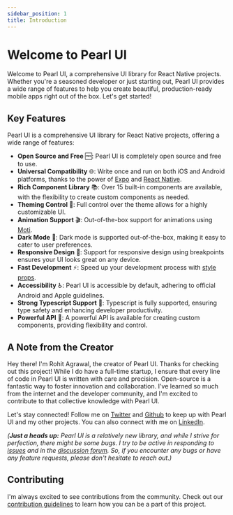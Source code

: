 ```yaml
---
sidebar_position: 1
title: Introduction
---
```


# Welcome to Pearl UI

Welcome to Pearl UI, a comprehensive UI library for React Native projects. Whether you're a seasoned developer or just starting out, Pearl UI provides a wide range of features to help you create beautiful, production-ready mobile apps right out of the box. Let's get started!

## Key Features

Pearl UI is a comprehensive UI library for React Native projects, offering a wide range of features:

- **Open Source and Free** 🆓: Pearl UI is completely open source and free to use.
- **Universal Compatibility** 🌐: Write once and run on both iOS and Android platforms, thanks to the power of [Expo](https://docs.expo.dev/) and [React Native](https://reactnative.dev/).
- **Rich Component Library** 📚: Over 15 built-in components are available, with the flexibility to create custom components as needed.
- **Theming Control** 🎨: Full control over the theme allows for a highly customizable UI.
- **Animation Support** 🎬: Out-of-the-box support for animations using [Moti](https://moti.fyi/).
- **Dark Mode** 🌙: Dark mode is supported out-of-the-box, making it easy to cater to user preferences.
- **Responsive Design** 📱: Support for responsive design using breakpoints ensures your UI looks great on any device.
- **Fast Development** ⚡: Speed up your development process with [style props](../core-features/style-props).
- **Accessibility** ♿: Pearl UI is accessible by default, adhering to official Android and Apple guidelines.
- **Strong Typescript Support** 🦾: Typescript is fully supported, ensuring type safety and enhancing developer productivity.
- **Powerful API** 💪: A powerful API is available for creating custom components, providing flexibility and control.

## A Note from the Creator

Hey there! I'm Rohit Agrawal, the creator of Pearl UI. Thanks for checking out this project! While I do have a full-time startup, I ensure that every line of code in Pearl UI is written with care and precision. Open-source is a fantastic way to foster innovation and collaboration. I've learned so much from the internet and the developer community, and I'm excited to contribute to that collective knowledge with Pearl UI.

Let's stay connected! Follow me on [Twitter](https://twitter.com/_rohitagrawal_) and [Github](https://github.com/agrawal-rohit) to keep up with Pearl UI and my other projects. You can also connect with me on [LinkedIn](https://www.linkedin.com/in/rohitagrawal9009/).

_(**Just a heads up:** Pearl UI is a relatively new library, and while I strive for perfection, there might be some bugs. I try to be active in responding to [issues](https://github.com/agrawal-rohit/pearl-ui/issues) and in the [discussion forum](https://github.com/agrawal-rohit/pearl-ui/discussions). So, if you encounter any bugs or have any feature requests, please don't hesitate to reach out.)_

## Contributing

I'm always excited to see contributions from the community. Check out our [contribution guidelines](https://github.com/agrawal-rohit/pearl-ui/blob/main/CONTRIBUTING.md) to learn how you can be a part of this project.
